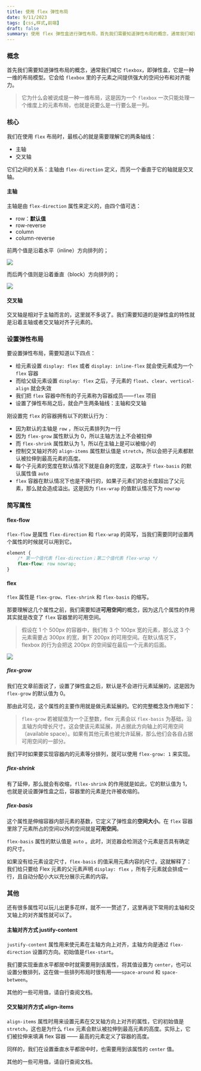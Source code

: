 ```yaml
---
title: 使用 flex 弹性布局
date: 9/11/2023
tags: [css,样式,前端]
draft: false
summary: 使用 flex 弹性盒进行弹性布局，首先我们需要知道弹性布局的概念，通常我们喊它 flexbox，即弹性盒，它是一种一维的布局模型。它会给 flexbox 里的子元素之间提供强大的空间分布和对齐能力。
---
```


### 概念

首先我们需要知道弹性布局的概念，通常我们喊它 `flexbox`，即弹性盒，它是一种一维的布局模型。它会给 `flexbox` 里的子元素之间提供强大的空间分布和对齐能力。

> 它为什么会被说成是一种一维布局，这是因为一个 `flexbox` 一次只能处理一个维度上的元素布局，也就是说要么是一行要么是一列。

### 核心

我们在使用 `flex` 布局时，最核心的就是需要理解它的两条轴线：

*   主轴
*   交叉轴

它们之间的关系：主轴由 `flex-direction` 定义，而另一个垂直于它的轴就是交叉轴。

#### 主轴

主轴是由 `flex-direction` 属性来定义的，由四个值可选：

*   row：**默认值**
*   row-reverse
*   column
*   column-reverse

前两个值是沿着水平（inline）方向排列的；

![](https://developer.mozilla.org/en-US/docs/Web/CSS/CSS_Flexible_Box_Layout/Basic_Concepts_of_Flexbox/basics1.png)

而后两个值则是沿着垂直（block）方向排列的；

![](https://developer.mozilla.org/en-US/docs/Web/CSS/CSS_Flexible_Box_Layout/Basic_Concepts_of_Flexbox/basics2.png)

#### 交叉轴

交叉轴是相对于主轴而言的，这里就不多说了。我们需要知道的是弹性盒的特性就是沿着主轴或者交叉轴对齐子元素的。

### 设置弹性布局

要设置弹性布局，需要知道以下四点：

*   给元素设置 `display: flex` 或者 `display: inline-flex` 就会使元素成为一个 `flex` 容器
*   而给父级元素设置 `display: flex` 之后，子元素的 `float`、`clear`、`vertical-align` 就会失效
*   我们把 `flex` 容器中所有的子元素称为容器成员——`flex` 项目
*   设置了弹性布局之后，就会产生两条轴线：主轴和交叉轴

刚设置完 `flex` 的容器拥有以下的默认行为：

*   因为默认的主轴是 `row` ，所以元素排列为一行
*   因为 `flex-grow` 属性默认为 0，所以主轴方法上不会被拉伸
*   而 `flex-shrink` 属性默认为 1，所以在主轴上是可以被缩小的
*   控制交叉轴对齐的 `align-items` 属性默认值是 `stretch`，所以会把子元素都默认被拉伸到最高元素的高度。
*   每个子元素的宽度在默认情况下就是自身的宽度，这取决于 `flex-basis` 的默认属性值 `auto`
*   `flex` 容器在默认情况下也是不换行的，如果子元素们的总长度超出了父元素，那么就会造成溢出。这是因为 `flex-wrap` 的值默认情况下为 `nowrap`

### 简写属性

#### flex-flow

`flex-flow` 是属性 `flex-direction` 和 `flex-wrap` 的简写，当我们需要同时设置两个属性的时候就可以用到它。

```css
element {
    /* 第一个值代表 flex-direction；第二个值代表 flex-wrap */
    flex-flow: row nowrap;
}
```

#### flex

`flex` 属性是 `flex-grow`、`flex-shrink` 和 `flex-basis` 的缩写。

那要理解这几个属性之前，我们需要知道**可用空间**的概念，因为这几个属性的作用其实就是改变了 `flex` 容器里的可用空间。

> 假设在 1 个 500px 的容器中，我们有 3 个 100px 宽的元素，那么这 3 个元素需要占 300px 的宽，剩下 200px 的可用空间。在默认情况下，flexbox 的行为会把这 200px 的空间留在最后一个元素的后面。

![](https://developer.mozilla.org/en-US/docs/Web/CSS/CSS_Flexible_Box_Layout/Basic_Concepts_of_Flexbox/basics7.png)

##### flex-grow

我们在文章前面说了，设置了弹性盒之后，默认是不会进行元素延展的，这是因为 `flex-grow` 的默认值为 0。

那由此可见，这个属性的主要作用就是做元素延展的。它的完整概念及作用如下：

> `flex-grow` 若被赋值为一个正整数，flex 元素会以 `flex-basis` 为基础，沿主轴方向增长尺寸。这会使该元素延展，并占据此方向轴上的可用空间（available space）。如果有其他元素也被允许延展，那么他们会各自占据可用空间的一部分。

我们平时如果要实现容器内的元素等分排列，就可以使用 `flex-grow: 1` 来实现。

##### flex-shrink

有了延伸，那么就会有收缩，`fllex-shrink` 的作用就是如此，它的默认值为 1，也就是说设置弹性盒之后，容器里的元素是允许被收缩的。

##### flex-basis

这个属性是伸缩容器内部元素的基数，它定义了弹性盒的**空间大小**。在 `flex` 容器里除了元素所占的空间以外的空间就是**可用空间**。

`flex-basis` 属性的默认值是 `auto` 。此时，浏览器会检测这个元素是否具有确定的尺寸。

如果没有给元素设定尺寸，`flex-basis` 的值采用元素内容的尺寸。这就解释了：我们给只要给 Flex 元素的父元素声明 `display: flex` ，所有子元素就会排成一行，且自动分配小大以充分展示元素的内容。

### 其他

还有很多属性可以玩儿出更多花样，就不一一赘述了，这里再说下常用的主轴和交叉轴上的对齐属性就可以了。

#### 主轴对齐方式 justify-content

`justify-content` 属性用来使元素在主轴方向上对齐，主轴方向是通过 `flex-direction` 设置的方向。初始值是`flex-start`。

我们要实现垂直水平都居中时就需要用到该属性，将其值设置为 `center`，也可以设置分散排列，这在做一些排列布局时很有用——`space-around` 和 `space-between`。

其他的一些可用值，请自行查阅文档。

#### 交叉轴对齐方式 align-items

`align-items` 属性时用来设置元素在交叉轴方向上对齐的属性，它的初始值是 `stretch`，这也是为什么 `flex` 元素会默认被拉伸到最高元素的高度。实际上，它们被拉伸来填满 flex 容器 —— 最高的元素定义了容器的高度。

同样的，我们在设置垂直水平都居中时，也需要用到该属性的 `center` 值。

其他的一些可用值，请自行查阅文档。

